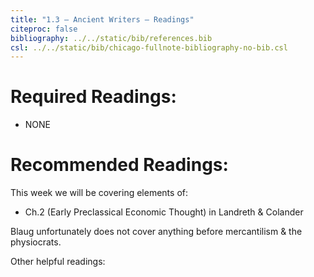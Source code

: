 ```yaml
---
title: "1.3 — Ancient Writers — Readings"
citeproc: false
bibliography: ../../static/bib/references.bib
csl: ../../static/bib/chicago-fullnote-bibliography-no-bib.csl
---
```



# Required Readings:

- NONE

# Recommended Readings:

This week we will be covering elements of:

- <i class="fas fas fa-book"></i> Ch.2 (Early Preclassical Economic Thought) in Landreth & Colander

Blaug unfortunately does not cover anything before mercantilism & the physiocrats.

Other helpful readings:

